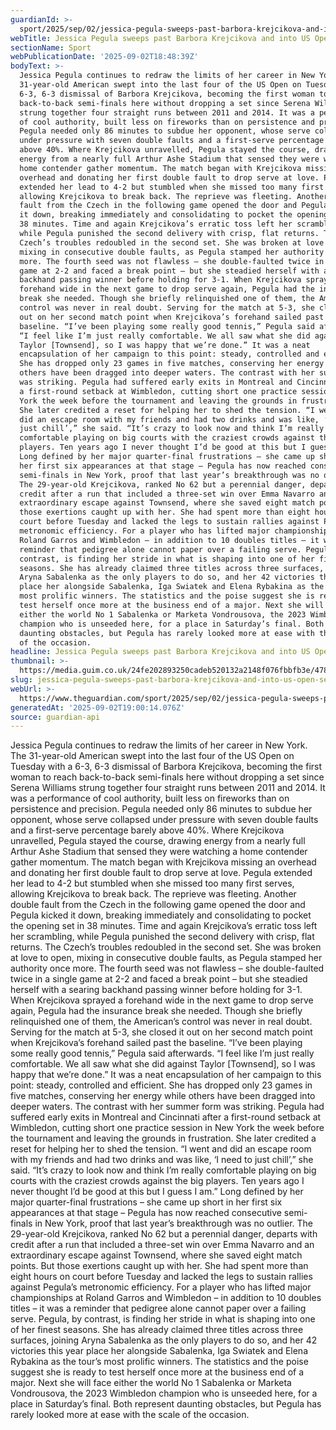 ```yaml
---
guardianId: >-
  sport/2025/sep/02/jessica-pegula-sweeps-past-barbora-krejcikova-and-into-us-open-semi-finals
webTitle: Jessica Pegula sweeps past Barbora Krejcikova and into US Open semi-finals
sectionName: Sport
webPublicationDate: '2025-09-02T18:48:39Z'
bodyText: >-
  Jessica Pegula continues to redraw the limits of her career in New York. The
  31-year-old American swept into the last four of the US Open on Tuesday with a
  6-3, 6-3 dismissal of Barbora Krejcikova, becoming the first woman to reach
  back-to-back semi-finals here without dropping a set since Serena Williams
  strung together four straight runs between 2011 and 2014. It was a performance
  of cool authority, built less on fireworks than on persistence and precision.
  Pegula needed only 86 minutes to subdue her opponent, whose serve collapsed
  under pressure with seven double faults and a first-serve percentage barely
  above 40%. Where Krejcikova unravelled, Pegula stayed the course, drawing
  energy from a nearly full Arthur Ashe Stadium that sensed they were watching a
  home contender gather momentum. The match began with Krejcikova missing an
  overhead and donating her first double fault to drop serve at love. Pegula
  extended her lead to 4-2 but stumbled when she missed too many first serves,
  allowing Krejcikova to break back. The reprieve was fleeting. Another double
  fault from the Czech in the following game opened the door and Pegula kicked
  it down, breaking immediately and consolidating to pocket the opening set in
  38 minutes. Time and again Krejcikova’s erratic toss left her scrambling,
  while Pegula punished the second delivery with crisp, flat returns. The
  Czech’s troubles redoubled in the second set. She was broken at love to open,
  mixing in consecutive double faults, as Pegula stamped her authority once
  more. The fourth seed was not flawless – she double-faulted twice in a single
  game at 2-2 and faced a break point – but she steadied herself with a searing
  backhand passing winner before holding for 3-1. When Krejcikova sprayed a
  forehand wide in the next game to drop serve again, Pegula had the insurance
  break she needed. Though she briefly relinquished one of them, the American’s
  control was never in real doubt. Serving for the match at 5-3, she closed it
  out on her second match point when Krejcikova’s forehand sailed past the
  baseline. “I’ve been playing some really good tennis,” Pegula said afterwards.
  “I feel like I’m just really comfortable. We all saw what she did against
  Taylor [Townsend], so I was happy that we’re done.” It was a neat
  encapsulation of her campaign to this point: steady, controlled and efficient.
  She has dropped only 23 games in five matches, conserving her energy while
  others have been dragged into deeper waters. The contrast with her summer form
  was striking. Pegula had suffered early exits in Montreal and Cincinnati after
  a first-round setback at Wimbledon, cutting short one practice session in New
  York the week before the tournament and leaving the grounds in frustration.
  She later credited a reset for helping her to shed the tension. “I went and
  did an escape room with my friends and had two drinks and was like, ‘I need to
  just chill’,” she said. “It’s crazy to look now and think I’m really
  comfortable playing on big courts with the craziest crowds against the big
  players. Ten years ago I never thought I’d be good at this but I guess I am.”
  Long defined by her major quarter-final frustrations – she came up short in
  her first six appearances at that stage – Pegula has now reached consecutive
  semi-finals in New York, proof that last year’s breakthrough was no outlier.
  The 29-year-old Krejcikova, ranked No 62 but a perennial danger, departs with
  credit after a run that included a three-set win over Emma Navarro and an
  extraordinary escape against Townsend, where she saved eight match points. But
  those exertions caught up with her. She had spent more than eight hours on
  court before Tuesday and lacked the legs to sustain rallies against Pegula’s
  metronomic efficiency. For a player who has lifted major championships at
  Roland Garros and Wimbledon – in addition to 10 doubles titles – it was a
  reminder that pedigree alone cannot paper over a failing serve. Pegula, by
  contrast, is finding her stride in what is shaping into one of her finest
  seasons. She has already claimed three titles across three surfaces, joining
  Aryna Sabalenka as the only players to do so, and her 42 victories this year
  place her alongside Sabalenka, Iga Swiatek and Elena Rybakina as the tour’s
  most prolific winners. The statistics and the poise suggest she is ready to
  test herself once more at the business end of a major. Next she will face
  either the world No 1 Sabalenka or Marketa Vondrousova, the 2023 Wimbledon
  champion who is unseeded here, for a place in Saturday’s final. Both represent
  daunting obstacles, but Pegula has rarely looked more at ease with the scale
  of the occasion.
headline: Jessica Pegula sweeps past Barbora Krejcikova and into US Open semi-finals
thumbnail: >-
  https://media.guim.co.uk/24fe202893250cadeb520132a2148f076fbbfb3e/478_0_3743_2996/500.jpg
slug: jessica-pegula-sweeps-past-barbora-krejcikova-and-into-us-open-semi-finals
webUrl: >-
  https://www.theguardian.com/sport/2025/sep/02/jessica-pegula-sweeps-past-barbora-krejcikova-and-into-us-open-semi-finals
generatedAt: '2025-09-02T19:00:14.076Z'
source: guardian-api
---
```

Jessica Pegula continues to redraw the limits of her career in New York. The 31-year-old American swept into the last four of the US Open on Tuesday with a 6-3, 6-3 dismissal of Barbora Krejcikova, becoming the first woman to reach back-to-back semi-finals here without dropping a set since Serena Williams strung together four straight runs between 2011 and 2014. It was a performance of cool authority, built less on fireworks than on persistence and precision. Pegula needed only 86 minutes to subdue her opponent, whose serve collapsed under pressure with seven double faults and a first-serve percentage barely above 40%. Where Krejcikova unravelled, Pegula stayed the course, drawing energy from a nearly full Arthur Ashe Stadium that sensed they were watching a home contender gather momentum. The match began with Krejcikova missing an overhead and donating her first double fault to drop serve at love. Pegula extended her lead to 4-2 but stumbled when she missed too many first serves, allowing Krejcikova to break back. The reprieve was fleeting. Another double fault from the Czech in the following game opened the door and Pegula kicked it down, breaking immediately and consolidating to pocket the opening set in 38 minutes. Time and again Krejcikova’s erratic toss left her scrambling, while Pegula punished the second delivery with crisp, flat returns. The Czech’s troubles redoubled in the second set. She was broken at love to open, mixing in consecutive double faults, as Pegula stamped her authority once more. The fourth seed was not flawless – she double-faulted twice in a single game at 2-2 and faced a break point – but she steadied herself with a searing backhand passing winner before holding for 3-1. When Krejcikova sprayed a forehand wide in the next game to drop serve again, Pegula had the insurance break she needed. Though she briefly relinquished one of them, the American’s control was never in real doubt. Serving for the match at 5-3, she closed it out on her second match point when Krejcikova’s forehand sailed past the baseline. “I’ve been playing some really good tennis,” Pegula said afterwards. “I feel like I’m just really comfortable. We all saw what she did against Taylor [Townsend], so I was happy that we’re done.” It was a neat encapsulation of her campaign to this point: steady, controlled and efficient. She has dropped only 23 games in five matches, conserving her energy while others have been dragged into deeper waters. The contrast with her summer form was striking. Pegula had suffered early exits in Montreal and Cincinnati after a first-round setback at Wimbledon, cutting short one practice session in New York the week before the tournament and leaving the grounds in frustration. She later credited a reset for helping her to shed the tension. “I went and did an escape room with my friends and had two drinks and was like, ‘I need to just chill’,” she said. “It’s crazy to look now and think I’m really comfortable playing on big courts with the craziest crowds against the big players. Ten years ago I never thought I’d be good at this but I guess I am.” Long defined by her major quarter-final frustrations – she came up short in her first six appearances at that stage – Pegula has now reached consecutive semi-finals in New York, proof that last year’s breakthrough was no outlier. The 29-year-old Krejcikova, ranked No 62 but a perennial danger, departs with credit after a run that included a three-set win over Emma Navarro and an extraordinary escape against Townsend, where she saved eight match points. But those exertions caught up with her. She had spent more than eight hours on court before Tuesday and lacked the legs to sustain rallies against Pegula’s metronomic efficiency. For a player who has lifted major championships at Roland Garros and Wimbledon – in addition to 10 doubles titles – it was a reminder that pedigree alone cannot paper over a failing serve. Pegula, by contrast, is finding her stride in what is shaping into one of her finest seasons. She has already claimed three titles across three surfaces, joining Aryna Sabalenka as the only players to do so, and her 42 victories this year place her alongside Sabalenka, Iga Swiatek and Elena Rybakina as the tour’s most prolific winners. The statistics and the poise suggest she is ready to test herself once more at the business end of a major. Next she will face either the world No 1 Sabalenka or Marketa Vondrousova, the 2023 Wimbledon champion who is unseeded here, for a place in Saturday’s final. Both represent daunting obstacles, but Pegula has rarely looked more at ease with the scale of the occasion.
